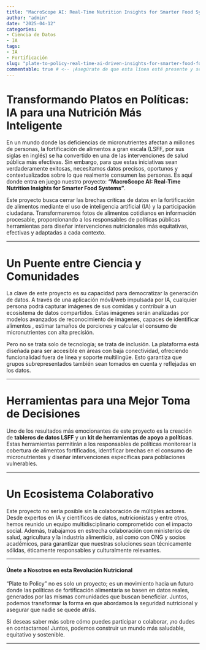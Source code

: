 ```yaml
---
title: "MacroScope AI: Real-Time Nutrition Insights for Smarter Food Systems"
author: "admin"
date: "2025-04-12"
categories:
- Ciencia de Datos
- IA
tags:
- IA
- Fortificación
slug: "plate-to-policy-real-time-ai-driven-insights-for-smarter-food-fortification"
commentable: true # <-- ¡Asegúrate de que esta línea esté presente y sea 'true'!
---
```



# Transformando Platos en Políticas: IA para una Nutrición Más Inteligente

En un mundo donde las deficiencias de micronutrientes afectan a millones de personas, la fortificación de alimentos a gran escala (LSFF, por sus siglas en inglés) se ha convertido en una de las intervenciones de salud pública más efectivas. Sin embargo, para que estas iniciativas sean verdaderamente exitosas, necesitamos datos precisos, oportunos y contextualizados sobre lo que realmente consumen las personas. Es aquí donde entra en juego nuestro proyecto: **"MacroScope AI: Real-Time Nutrition Insights for Smarter Food Systems"**.

Este proyecto busca cerrar las brechas críticas de datos en la fortificación de alimentos mediante el uso de inteligencia artificial (IA) y la participación ciudadana. Transformaremos fotos de alimentos cotidianos en información procesable, proporcionando a los responsables de políticas públicas herramientas para diseñar intervenciones nutricionales más equitativas, efectivas y adaptadas a cada contexto.

---

# Un Puente entre Ciencia y Comunidades

La clave de este proyecto es su capacidad para democratizar la generación de datos. A través de una aplicación móvil/web impulsada por IA, cualquier persona podrá capturar imágenes de sus comidas y contribuir a un ecosistema de datos compartidos. Estas imágenes serán analizadas por modelos avanzados de reconocimiento de imágenes, capaces de identificar alimentos , estimar tamaños de porciones y calcular el consumo de micronutrientes con alta precisión.

Pero no se trata solo de tecnología; se trata de inclusión. La plataforma está diseñada para ser accesible en áreas con baja conectividad, ofreciendo funcionalidad fuera de línea y soporte multilingüe. Esto garantiza que grupos subrepresentados también sean tomados en cuenta y reflejadas en los datos.

---



# Herramientas para una Mejor Toma de Decisiones

Uno de los resultados más emocionantes de este proyecto es la creación de **tableros de datos LSFF** y un **kit de herramientas de apoyo a políticas**. Estas herramientas permitirán a los responsables de políticas monitorear la cobertura de alimentos fortificados, identificar brechas en el consumo de micronutrientes y diseñar intervenciones específicas para poblaciones vulnerables.

---

# Un Ecosistema Colaborativo

Este proyecto no sería posible sin la colaboración de múltiples actores. Desde expertos en IA y científicos de datos, nutricionistas y entre otros, hemos reunido un equipo multidisciplinario comprometido con el impacto social. Además, trabajamos en estrecha colaboración con ministerios de salud, agricultura y la industria alimenticia, así como con ONG y socios académicos, para garantizar que nuestras soluciones sean técnicamente sólidas, éticamente responsables y culturalmente relevantes.

---

#### Únete a Nosotros en esta Revolución Nutricional

"Plate to Policy" no es solo un proyecto; es un movimiento hacia un futuro donde las políticas de fortificación alimentaria se basen en datos reales, generados por las mismas comunidades que buscan beneficiar. Juntos, podemos transformar la forma en que abordamos la seguridad nutricional y asegurar que nadie se quede atrás.

Si deseas saber más sobre cómo puedes participar o colaborar, ¡no dudes en contactarnos! Juntos, podemos construir un mundo más saludable, equitativo y sostenible.

---
